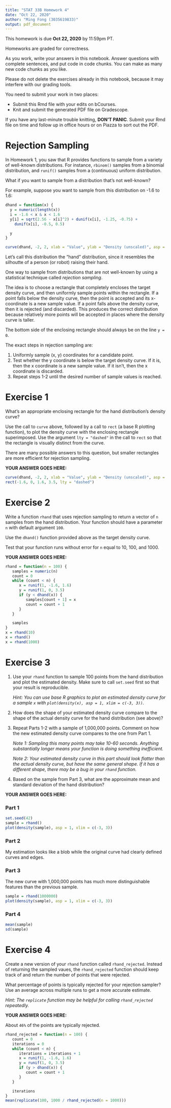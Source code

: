 ```yaml
---
title: "STAT 33B Homework 4"
date: "Oct 22, 2020"
author: "Ming Fong (3035619833)"
output: pdf_document
---
```


This homework is due __Oct 22, 2020__ by 11:59pm PT.

Homeworks are graded for correctness. 

As you work, write your answers in this notebook. Answer questions with
complete sentences, and put code in code chunks. You can make as many new code
chunks as you like.

Please do not delete the exercises already in this notebook, because it may
interfere with our grading tools.

You need to submit your work in two places:

* Submit this Rmd file with your edits on bCourses.
* Knit and submit the generated PDF file on Gradescope.

If you have any last-minute trouble knitting, **DON'T PANIC**. Submit your Rmd
file on time and follow up in office hours or on Piazza to sort out the PDF.


Rejection Sampling
==================

In Homework 1, you saw that R provides functions to sample from a variety of
well-known distributions. For instance, `rbinom()` samples from a binomial
distribution, and `runif()` samples from a (continuous) uniform distribution.

What if you want to sample from a distribution that's not well-known?

For example, suppose you want to sample from this distribution on -1.6 to 1.6:
```r
dhand = function(x) {
  y = numeric(length(x))
  i = -1.6 < x & x < 1.6
  y[i] = sqrt(2.56 - x[i]^2) + dunif(x[i], -1.25, -0.75) +
    dunif(x[i], -0.5, 0.5)

  y
}

curve(dhand, -2, 2, xlab = "Value", ylab = "Density (unscaled)", asp = 1)
```
Let's call this distribution the "hand" distribution, since it resembles the
silhoutte of a person (or robot) raising their hand.

One way to sample from distributions that are not well-known by using a
statistical technique called _rejection sampling_.

The idea is to choose a rectangle that completely encloses the target density
curve, and then uniformly sample points within the rectangle. If a point falls
below the density curve, then the point is accepted and its x-coordinate is a
new sample value. If a point falls above the density curve, then it is rejected
(and discarded). This produces the correct distribution because relatively more
points will be accepted in places where the density curve is taller.

The bottom side of the enclosing rectangle should always be on the line `y =
0`.

The exact steps in rejection sampling are:

1. Uniformly sample (x, y) coordinates for a candidate point.
2. Test whether the y coordinate is below the target density curve. If it is,
   then the x coordinate is a new sample value. If it isn't, then the x
   coordinate is discarded.
3. Repeat steps 1-2 until the desired number of sample values is reached.


Exercise 1
==========

What's an appropriate enclosing rectangle for the hand distribution's density
curve?

Use the call to `curve` above, followed by a call to `rect` (a base R plotting
function), to plot the density curve with the enclosing rectangle superimposed.
Use the argument `lty = "dashed"` in the call to `rect` so that the rectangle
is visually distinct from the curve.

There are many possible answers to this question, but smaller rectangles are
more efficient for rejection sampling.

**YOUR ANSWER GOES HERE:**

```r
curve(dhand, -2, 2, xlab = "Value", ylab = "Density (unscaled)", asp = 1)
rect(-1.6, 0, 1.6, 3.5, lty = "dashed")
```

Exercise 2
==========

Write a function `rhand` that uses rejection sampling to return a vector of `n`
samples from the hand distribution. Your function should have a parameter `n`
with default argument `100`.

Use the `dhand()` function provided above as the target density curve.

Test that your function runs without error for `n` equal to 10, 100, and 1000.

**YOUR ANSWER GOES HERE:**

```r
rhand = function(n = 100) {
   samples = numeric(n)
   count = 0
   while (count < n) {
      x = runif(1, -1.6, 1.6)
      y = runif(1, 0, 3.5)
      if (y < dhand(x)) {
         samples[count + 1] = x
         count = count + 1
      }
   }

   samples
}
x = rhand(10)
x = rhand()
x = rhand(1000)
```


Exercise 3
==========

1. Use your `rhand` function to sample 100 points from the hand distribution
   and plot the estimated density. Make sure to call `set.seed` first so that
   your result is reproducible.

   _Hint: You can use base R graphics to plot an estimated density curve for a
   sample `x` with `plot(density(x), asp = 1, xlim = c(-3, 3))`._

2. How does the shape of your estimated density curve compare to the shape of
   the actual density curve for the hand distribution (see above)?

3. Repeat Parts 1-2 with a sample of 1,000,000 points. Comment on how the new
   estimated density curve compares to the one from Part 1.

   _Note 1: Sampling this many points may take 10-60 seconds. Anything
   substantially longer means your function is doing something inefficient._

   _Note 2: Your estimated density curve in this part should look flatter than
   the actual density curve, but have the same general shape. If it has a
   different shape, there may be a bug in your `rhand` function._

4. Based on the sample from Part 3, what are the approximate mean and standard
   deviation of the hand distribution?

**YOUR ANSWER GOES HERE:**

### Part 1

```r
set.seed(42)
sample = rhand()
plot(density(sample), asp = 1, xlim = c(-3, 3))
```

### Part 2

My estimation looks like a blob while the original curve had clearly defined curves and edges.

### Part 3

The new curve with 1,000,000 points has much more distinguishable features than the previous sample.
```r
sample = rhand(1000000)
plot(density(sample), asp = 1, xlim = c(-3, 3))
```

### Part 4

```r
mean(sample)
sd(sample)
```

Exercise 4
==========

Create a new version of your `rhand` function called `rhand_rejected`. Instead
of returning the sampled vaues, the `rhand_rejected` function should keep track
of and return the number of points that were rejected.

What percentage of points is typically rejected for your rejection sampler? Use
an average across multiple runs to get a more accurate estimate.

_Hint: The `replicate` function may be helpful for calling `rhand_rejected`
repeatedly._

**YOUR ANSWER GOES HERE:**

About `46%` of the points are typically rejected.
```r
rhand_rejected = function(n = 100) {
   count = 0
   iterations = 0
   while (count < n) {
      iterations = iterations + 1
      x = runif(1, -1.6, 1.6)
      y = runif(1, 0, 3.5)
      if (y > dhand(x)) {
         count = count + 1
      }
   }

   iterations
}
mean(replicate(100, 1000 / rhand_rejected(n = 1000)))
```
